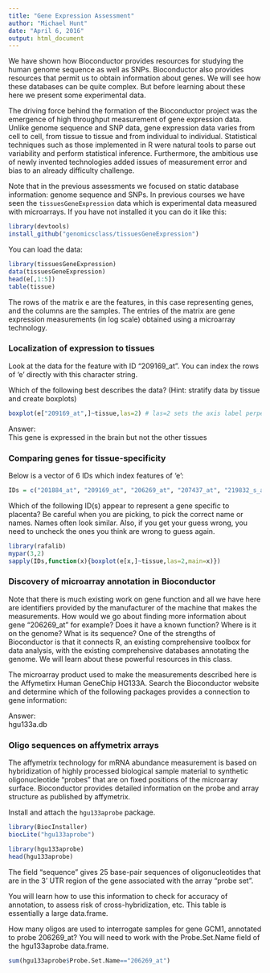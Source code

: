 ```yaml
---
title: "Gene Expression Assessment"
author: "Michael Hunt"
date: "April 6, 2016"
output: html_document
---
```


We have shown how Bioconductor provides resources for studying the human genome sequence as well as SNPs. Bioconductor also provides resources that permit us to obtain information about genes. We will see how these databases can be quite complex. But before learning about these here we present some experimental data. 

The driving force behind the formation of the Bioconductor project was the emergence of high throughput measurement of gene expression data. Unlike genome sequence and SNP data, gene expression data varies from cell to cell, from tissue to tissue and from individual to individual. Statistical techniques such as those implemented in R were natural tools to parse out variability and perform statistical inference. Furthermore, the ambitious use of newly invented technologies added  issues of measurement error and bias to an already difficulty challenge.

Note that in the previous assessments we focused on static database information: genome sequence and SNPs. In previous courses we have seen the `tissuesGeneExpression` data which is experimental data measured with microarrays. If you have not installed it you can do it like this:

```r
library(devtools)
install_github("genomicsclass/tissuesGeneExpression")
```
You can load the data:

```r
library(tissuesGeneExpression)
data(tissuesGeneExpression)
head(e[,1:5])
table(tissue)
```

The rows of the matrix e are the features, in this case representing genes, and the columns are the samples. The entries of the matrix are gene expression measurements (in log scale) obtained using a microarray technology. 

### Localization of expression to tissues

Look at the data for the feature with ID "209169_at". You can index the rows of 'e' directly with this character string.

Which of the following best describes the data? (Hint: stratify data by tissue and create boxplots)

```r
boxplot(e["209169_at",]~tissue,las=2) # las=2 sets the axis label perpendicular
```

Answer:  
This gene is expressed in the brain but not the other tissues  
 
### Comparing genes for tissue-specificity

Below is a vector of 6 IDs which index features of 'e':

```r
IDs = c("201884_at", "209169_at", "206269_at", "207437_at", "219832_s_at", "212827_at")
```

Which of the following ID(s) appear to represent a gene specific to placenta? Be careful when you are picking, to pick the correct name or names. Names often look similar. Also, if you get your guess wrong, you need to uncheck the ones you think are wrong to guess again.

```r
library(rafalib)
mypar(3,2)
sapply(IDs,function(x){boxplot(e[x,]~tissue,las=2,main=x)})
```
### Discovery of microarray annotation in Bioconductor

Note that there is much existing work on gene function and all we have here are identifiers provided by the manufacturer of the machine that makes the measurements. How would we go about finding more information about gene "206269_at" for example? Does it have a known function? Where is it on the genome? What is its sequence? One of the strengths of Bioconductor is that it connects R, an existing comprehensive toolbox for data analysis, with the existing comprehensive databases annotating the genome. We will learn about these powerful resources in this class.

The microarray product used to make the measurements described here is the Affymetirx Human GeneChip HG133A. Search the Bioconductor website and determine which of the following packages provides a connection to gene information:

Answer:  
hgu133a.db   

### Oligo sequences on affymetrix arrays

The affymetrix technology for mRNA abundance measurement is based on hybridization of highly processed biological sample material to synthetic oligonucleotide "probes" that are on fixed positions of the microarray surface. Bioconductor provides detailed information on the probe and array structure as published by affymetrix.

Install and attach the `hgu133aprobe` package.

```r
library(BiocInstaller)
biocLite("hgu133aprobe")
```
```r
library(hgu133aprobe)
head(hgu133aprobe)
```

The field "sequence" gives 25 base-pair sequences of oligonucleotides that are in the 3' UTR region of the gene associated with the array "probe set".

You will learn how to use this information to check for accuracy of annotation, to assess risk of cross-hybridization, etc. This table is essentially a large data.frame.

How many oligos are used to interrogate samples for gene GCM1, annotated to probe 206269_at? You will need to work with the Probe.Set.Name field of the hgu133aprobe data.frame.

```r
sum(hgu133aprobe$Probe.Set.Name=="206269_at")
```